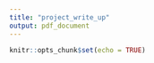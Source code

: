 ```yaml
---
title: "project_write_up"
output: pdf_document
---
```


```r
knitr::opts_chunk$set(echo = TRUE)
```


